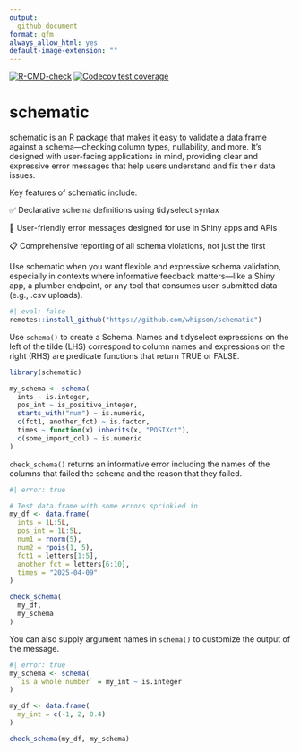 ```yaml
---
output: 
  github_document
format: gfm
always_allow_html: yes
default-image-extension: ""
---
```


<!-- badges: start -->
[![R-CMD-check](https://github.com/whipson/schematic/actions/workflows/R-CMD-check.yaml/badge.svg)](https://github.com/whipson/schematic/actions/workflows/R-CMD-check.yaml)
[![Codecov test coverage](https://codecov.io/gh/whipson/schematic/graph/badge.svg)](https://app.codecov.io/gh/whipson/schematic)
<!-- badges: end -->

# schematic

schematic is an R package that makes it easy to validate a data.frame against a schema—checking column types, nullability, and more. It’s designed with user-facing applications in mind, providing clear and expressive error messages that help users understand and fix their data issues.

Key features of schematic include:

✅ Declarative schema definitions using tidyselect syntax

💬 User-friendly error messages designed for use in Shiny apps and APIs

📋 Comprehensive reporting of all schema violations, not just the first

Use schematic when you want flexible and expressive schema validation, especially in contexts where informative feedback matters—like a Shiny app, a plumber endpoint, or any tool that consumes user-submitted data (e.g., .csv uploads).

```r
#| eval: false
remotes::install_github("https://github.com/whipson/schematic")
```

Use `schema()` to create a Schema. Names and tidyselect expressions on the left of the tilde (LHS) correspond to column names and expressions on the right (RHS) are predicate functions that return TRUE or FALSE.

```r
library(schematic)

my_schema <- schema(
  ints ~ is.integer,
  pos_int ~ is_positive_integer,
  starts_with("num") ~ is.numeric,
  c(fct1, another_fct) ~ is.factor,
  times ~ function(x) inherits(x, "POSIXct"),
  c(some_import_col) ~ is.numeric
)
```

`check_schema()` returns an informative error including the names of the columns that failed the schema and the reason that they failed.

```r
#| error: true

# Test data.frame with some errors sprinkled in
my_df <- data.frame(
  ints = 1L:5L,
  pos_int = 1L:5L,
  num1 = rnorm(5),
  num2 = rpois(1, 5),
  fct1 = letters[1:5],
  another_fct = letters[6:10],
  times = "2025-04-09"
)

check_schema(
  my_df,
  my_schema
)
```

You can also supply argument names in `schema()` to customize the output of the message.

```r
#| error: true
my_schema <- schema(
  `is a whole number` = my_int ~ is.integer
)

my_df <- data.frame(
  my_int = c(-1, 2, 0.4)
)

check_schema(my_df, my_schema)
```
